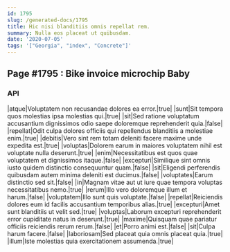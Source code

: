 ```yaml
---
id: 1795
slug: /generated-docs/1795
title: Hic nisi blanditiis omnis repellat rem.
summary: Nulla eos placeat ut quibusdam.
date: '2020-07-05'
tags: '["Georgia", "index", "Concrete"]'
---
```


## Page #1795 : Bike invoice microchip Baby
### API

|atque|Voluptatem non recusandae dolores ea error.|true|
|sunt|Sit tempora quos molestias ipsa molestias qui.|true|
|sit|Sed ratione voluptatum accusantium dignissimos odio saepe doloremque reprehenderit quia.|false|
|repellat|Odit culpa dolores officiis qui repellendus blanditiis a molestiae enim.|true|
|debitis|Vero sint rem totam deleniti facere maxime unde expedita est.|true|
|voluptas|Dolorem earum in maiores voluptatem nihil est voluptate nulla deserunt.|true|
|enim|Necessitatibus est quos quae voluptatem et dignissimos itaque.|false|
|excepturi|Similique sint omnis iusto quidem distinctio consequuntur quam.|false|
|sit|Eligendi perferendis quibusdam autem minima deleniti est ducimus.|false|
|voluptates|Earum distinctio sed sit.|false|
|in|Magnam vitae aut ut iure quae tempora voluptas necessitatibus nemo.|true|
|rerum|Illo vero doloremque illum et harum.|false|
|voluptatem|Illo sunt quis voluptate.|false|
|repellat|Reiciendis dolores eum id facilis accusantium temporibus alias.|true|
|excepturi|Amet sunt blanditiis ut velit sed.|true|
|voluptas|Laborum excepturi reprehenderit error cupiditate natus in deserunt.|true|
|maxime|Quisquam quae pariatur officiis reiciendis rerum rerum.|false|
|et|Porro animi est.|false|
|sit|Culpa harum facere.|false|
|laboriosam|Sed placeat quia omnis placeat quia.|true|
|illum|Iste molestias quia exercitationem assumenda.|true|





